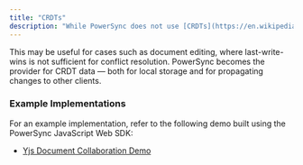 ```yaml
---
title: "CRDTs"
description: "While PowerSync does not use [CRDTs](https://en.wikipedia.org/wiki/Conflict-free_replicated_data_type) directly as part of its sync or conflict resolution process, CRDT data (from a library such as [Yjs](https://github.com/yjs/yjs) or y-crdt) may be persisted and synced using PowerSync."
---
```


This may be useful for cases such as document editing, where last-write-wins is not sufficient for conflict resolution. PowerSync becomes the provider for CRDT data — both for local storage and for propagating changes to other clients.

### Example Implementations

For an example implementation, refer to the following demo built using the PowerSync JavaScript Web SDK:

* [Yjs Document Collaboration Demo](https://github.com/powersync-ja/powersync-js/tree/main/demos/yjs-react-supabase-text-collab)
